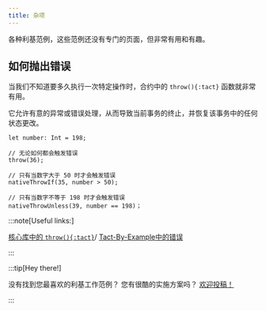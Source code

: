 ```yaml
---
title: 杂项
---
```


各种利基范例，这些范例还没有专门的页面，但非常有用和有趣。

## 如何抛出错误

当我们不知道要多久执行一次特定操作时，合约中的 `throw(){:tact}` 函数就非常有用。

它允许有意的异常或错误处理，从而导致当前事务的终止，并恢复该事务中的任何状态更改。

```tact
let number: Int = 198;

// 无论如何都会触发错误
throw(36);

// 只有当数字大于 50 时才会触发错误
nativeThrowIf(35, number > 50);

// 只有当数字不等于 198 时才会触发错误
nativeThrowUnless(39, number == 198)；
```

:::note[Useful links:]

  [核心库中的 `throw(){:tact}`](/zh-cn/ref/core-debug#throw)/
  [Tact-By-Example中的错误](https://tact-by-example.org/03-errors)

:::

:::tip[Hey there!]

  没有找到您最喜欢的利基工作范例？ 您有很酷的实施方案吗？ [欢迎投稿！](https://github.com/tact-lang/tact/issues)

:::
